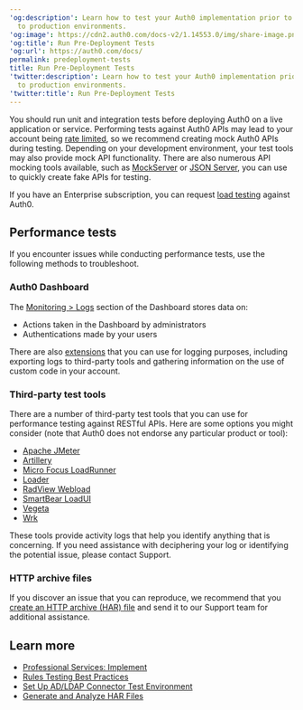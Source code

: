 ---
'og:description': Learn how to test your Auth0 implementation prior to deployment
  to production environments.
'og:image': https://cdn2.auth0.com/docs-v2/1.14553.0/img/share-image.png
'og:title': Run Pre-Deployment Tests
'og:url': https://auth0.com/docs/
permalink: predeployment-tests
title: Run Pre-Deployment Tests
'twitter:description': Learn how to test your Auth0 implementation prior to deployment
  to production environments.
'twitter:title': Run Pre-Deployment Tests
---
You should run unit and integration tests before deploying Auth0 on a live application or service. Performing tests against Auth0 APIs may lead to your account being [rate limited](/docs/troubleshoot/customer-support/operational-policies/rate-limit-policy), so we recommend creating mock Auth0 APIs during testing. Depending on your development environment, your test tools may also provide mock API functionality. There are also numerous API mocking tools available, such as [MockServer](http://www.mock-server.com/) or [JSON Server](https://github.com/typicode/json-server), you can use to quickly create fake APIs for testing.

If you have an Enterprise subscription, you can request [load testing](/docs/troubleshoot/customer-support/operational-policies/load-testing-policy) against Auth0.

## Performance tests

If you encounter issues while conducting performance tests, use the following methods to troubleshoot.

### Auth0 Dashboard

The [Monitoring > Logs](https://manage.auth0.com/#/logs) section of the Dashboard stores data on:

* Actions taken in the Dashboard by administrators
* Authentications made by your users

There are also [extensions](/docs/customize/extensions) that you can use for logging purposes, including exporting logs to third-party tools and gathering information on the use of custom code in your account.

### Third-party test tools

There are a number of third-party test tools that you can use for performance testing against RESTful APIs. Here are some options you might consider (note that Auth0 does not endorse any particular product or tool):

* [Apache JMeter](http://jmeter.apache.org/)
* [Artillery](https://artillery.io/)
* [Micro Focus LoadRunner](https://www.radview.com/)
* [Loader](https://loader.io/)
* [RadView Webload](https://www.radview.com/)
* [SmartBear LoadUI](https://smartbear.com/)
* [Vegeta](https://github.com/tsenart/vegeta)
* [Wrk](https://github.com/wg/wrk)

These tools provide activity logs that help you identify anything that is concerning. If you need assistance with deciphering your log or identifying the potential issue, please contact Support.

### HTTP archive files

If you discover an issue that you can reproduce, we recommend that you [create an HTTP archive (HAR) file](/docs/troubleshoot/troubleshooting-tools/generate-and-analyze-har-files) and send it to our Support team for additional assistance.

## Learn more

* [Professional Services: Implement](/docs/get-started/professional-services/implement)
* [Rules Testing Best Practices](/docs/rules-best-practices/rules-testing-best-practices)
* [Set Up AD/LDAP Connector Test Environment](/docs/authenticate/identity-providers/enterprise-identity-providers/active-directory-ldap/ad-ldap-connector/ad-ldap-connector-test-environment)
* [Generate and Analyze HAR Files](/docs/troubleshoot/troubleshooting-tools/generate-and-analyze-har-files)